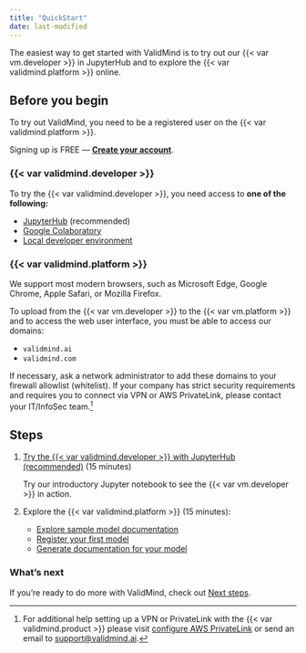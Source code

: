 ```yaml
---
title: "QuickStart"
date: last-modified
---
```


The easiest way to get started with ValidMind is to try out our {{< var vm.developer >}} in JupyterHub and to explore the {{< var validmind.platform >}} online. 

## Before you begin

To try out ValidMind, you need to be a registered user on the {{< var validmind.platform >}}.

::: {.callout title="Need an account for ValidMind?"}
Signing up is FREE — **[Create your account]({{< var url.us1 >}})**.
:::

### {{< var validmind.developer >}}

To try the {{< var validmind.developer >}}, you need access to **one of the following:**

- [JupyterHub](developer/try-with-jupyterhub.qmd) (recommended)
- [Google Colaboratory](developer/try-with-colab.qmd)
- [Local developer environment](developer/try-in-your-own-environment.qmd)

### {{< var validmind.platform >}}

We support most modern browsers, such as Microsoft Edge, Google Chrome, Apple Safari, or Mozilla Firefox.

To upload from the {{< var vm.developer >}} to the {{< var vm.platform >}} and to access the web user interface, you must be able to access our domains:

- `validmind.ai`
- `validmind.com`

If necessary, ask a network administrator to add these domains to your firewall allowlist (whitelist). If your company has strict security requirements and requires you to connect via VPN or AWS PrivateLink, please contact your IT/InfoSec team.[^1]

## Steps

1. [Try the {{< var validmind.developer >}} with JupyterHub (recommended)](developer/try-with-jupyterhub.qmd) (15 minutes)

   Try our introductory Jupyter notebook to see the {{< var vm.developer >}} in action. 

2. Explore the {{< var validmind.platform >}} (15 minutes):

    - [Explore sample model documentation](platform/explore-sample-model-documentation.qmd)
    - [Register your first model](platform/register-your-first-model.qmd)
    - [Generate documentation for your model](platform/generate-documentation-for-your-model.qmd)

### What's next

If you're ready to do more with ValidMind, check out [Next steps](platform/next-steps.qmd).


<!-- FOOTNOTES -->

[^1]: For additional help setting up a VPN or PrivateLink with the {{< var validmind.product >}} please visit [configure AWS PrivateLink](/guide/configuration/configure-aws-privatelink.qmd) or send an email to <support@validmind.ai>.
